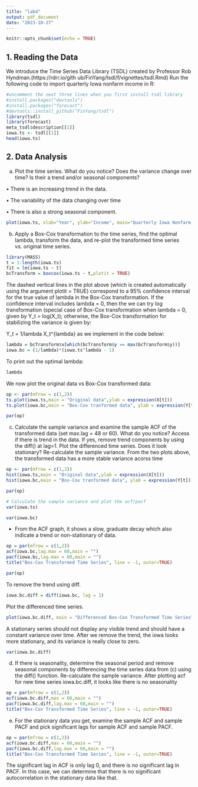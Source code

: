 ```yaml
---
title: "lab4"
output: pdf_document
date: "2023-10-27"
---
```


```r
knitr::opts_chunk$set(echo = TRUE)
```

## 1. Reading the Data
We introduce the Time Series Data Library (TSDL) created by Professor Rob Hyndman.(https://rdrr.io/gith ub/FinYang/tsdl/f/vignettes/tsdl.Rmd)
Run the following code to import quarterly Iowa nonfarm income in R:

```r
#uncomment the next three lines when you first install tsdl library
#install.packages("devtools")
#install.packages("forecast")
#devtools::install_github("FinYang/tsdl")
library(tsdl)
library(forecast)
meta_tsdl$description[[1]]
iowa.ts <- tsdl[[1]]
head(iowa.ts)
```
## 2. Data Analysis
a. Plot the time series. What do you notice? Does the variance change over time? Is their a trend and/or seasonal components?

• There is an increasing trend in the data.

• The variability of the data changing over time

• There is also a strong seasonal component.
```r
plot(iowa.ts, xlab="Year", ylab="Income", main="Quarterly Iowa Nonfarm Income (1948-1960)")
```
b. Apply a Box-Cox transformation to the time series, find the optimal lambda, transform the data, and re-plot the transformed time series vs. original time series.
```r
library(MASS)
t = 1:length(iowa.ts)
fit = lm(iowa.ts ~ t)
bcTransform = boxcox(iowa.ts ~ t,plotit = TRUE)
```

The dashed vertical lines in the plot above (which is created automatically using the argument plotit = TRUE) correspond to a 95% confidence interval for the true value of lambda in the Box-Cox transformation. If the confidence interval includes lambda = 0, then the we can try log transformation (special case of Box-Cox transformation when lambda = 0, given by Y_t = log(X_t); otherwise, the Box-Cox transformation for stabilizing the variance is given by:
 
 Y_t = 1/lambda X_t^{lambda}
 as we implement in the code below:
```r
lambda = bcTransform$x[which(bcTransform$y == max(bcTransform$y))]
iowa.bc = (1/lambda)*(iowa.ts^lambda - 1)
```
To print out the optimal lambda:
```r
lambda
```
We now plot the original data vs Box-Cox transformed data:
```r
op <- par(mfrow = c(1,2))
ts.plot(iowa.ts,main = "Original data",ylab = expression(X[t]))
ts.plot(iowa.bc,main = "Box-Cox tranformed data", ylab = expression(Y[t]))
```
```r
par(op)
```

c. Calculate the sample variance and examine the sample ACF of the transformed data (set max.lag = 48 or 60). What do you notice? Access if there is trend in the data. If yes, remove trend components by using the diff() at lag=1. Plot the differenced time series. Does it look stationary? Re-calculate the sample variance.
From the two plots above, the transformed data has a more stable variance acorss time
```r
op <- par(mfrow = c(1,2))
hist(iowa.ts,main = "Original data",ylab = expression(X[t]))
hist(iowa.bc,main = "Box-Cox tranformed data", ylab = expression(Y[t]))
```

```r
par(op)
```

```r
# Calculate the sample variance and plot the acf/pacf
var(iowa.ts)
```
```r
var(iowa.bc)
```
* From the ACF graph, it shows a slow, graduate decay which also indicate a trend or non-stationary of data. 
```r
op = par(mfrow = c(1,2))
acf(iowa.bc,lag.max = 60,main = "")
pacf(iowa.bc,lag.max = 60,main = "")
title("Box-Cox Transformed Time Series", line = -1, outer=TRUE)
```
```r
par(op)
```
To remove the trend using diff. 
```r
iowa.bc.diff = diff(iowa.bc, lag = 1)
```
Plot the differenced time series.
```r
plot(iowa.bc.diff, main = "Differenced Box-Cox Transformed Time Series", ylab = "Differenced Values")
```
A stationary series should not display any visible trend and should have a constant variance over time. After we remove the trend, the iowa looks more stationary, and its variance is really close to zero.
```r
var(iowa.bc.diff)
```

d. If there is seasonality, determine the seasonal period and remove seasonal components by differencing the time series data from (c) using the diff() function. Re-calculate the sample variance.
After plotting acf for new time series iowa.bc.diff, it looks like there is no seasonality
```r
op = par(mfrow = c(1,2))
acf(iowa.bc.diff,max = 60,main = "")
pacf(iowa.bc.diff,lag.max = 60,main = "")
title("Box-Cox Transformed Time Series", line = -1, outer=TRUE)
```

e. For the stationary data you get, examine the sample ACF and sample PACF and pick significant lags for sample ACF and sample PACF.
```r
op = par(mfrow = c(1,2))
acf(iowa.bc.diff,max = 60,main = "")
pacf(iowa.bc.diff,lag.max = 60,main = "")
title("Box-Cox Transformed Time Series", line = -1, outer=TRUE)
```
The significant lag in ACF is only lag 0, and there is no significant lag in PACF. In this case, we can determine that there is no significant autocorrelation in the stationary data like that.